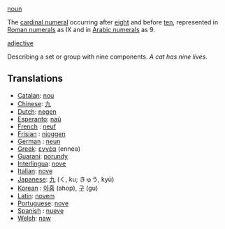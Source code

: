 [[noun]]

The [[cardinal numeral]] occurring after [[eight]] and before [[ten]], represented in [[Roman numerals]] as IX and in [[Arabic numerals]] as 9.

[[adjective]]

Describing a set or group with nine components. ''A cat has nine lives.''

==Translations==
*[[Catalan]]: [[nou]]
*[[Chinese]]: [[九]]
*[[Dutch]]: [[negen]]
*[[Esperanto]]: [[naŭ]]
*[[French]] : [[neuf]]
*[[Frisian]] : [[njoggen]]
*[[German]] : [[neun]]
*[[Greek]]: [[εννέα]] (ennea)
*[[Guarani]]: [[porundy]]
*[[Interlingua]]: [[nove]]
*[[Italian]]: [[nove]]
*[[Japanese]]: [[九]] (く, ku; きゅう, kyū)
*[[Korean]] : [[아홉]] (ahop), [[구]] (gu)
*[[Latin]]: [[novem]]
*[[Portuguese]]: [[nove]]
*[[Spanish]] : [[nueve]]
*[[Welsh]]: [[naw]]